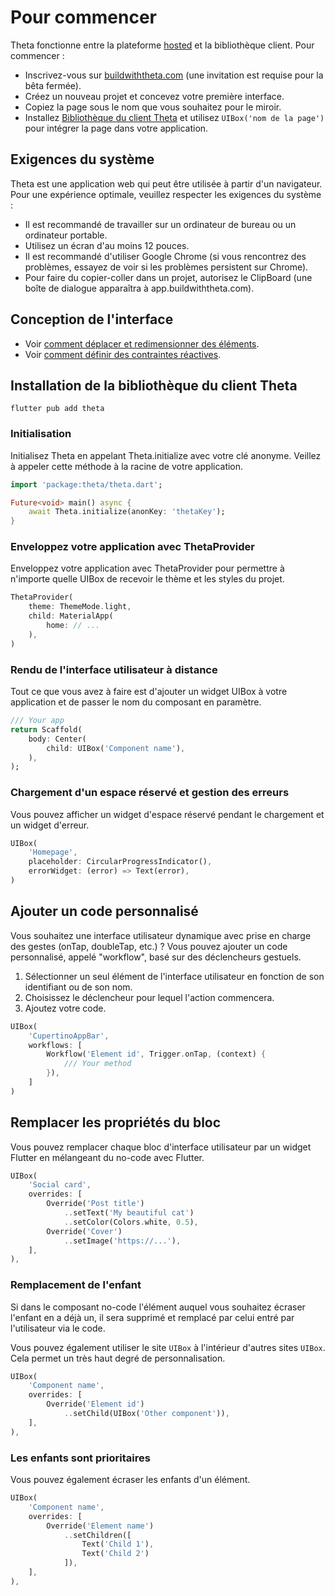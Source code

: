 # Pour commencer

Theta fonctionne entre la plateforme [hosted](https://buildwiththeta.com) et la bibliothèque client. Pour commencer :

- Inscrivez-vous sur [buildwiththeta.com](https://buildwiththeta.com) (une invitation est requise pour la bêta fermée).
- Créez un nouveau projet et concevez votre première interface.
- Copiez la page sous le nom que vous souhaitez pour le miroir.
- Installez [Bibliothèque du client Theta](https://pub.dev/packages/theta) et utilisez `UIBox('nom de la page')` pour intégrer la page dans votre application.

## Exigences du système

Theta est une application web qui peut être utilisée à partir d'un navigateur. Pour une expérience optimale, veuillez respecter les exigences du système :

- Il est recommandé de travailler sur un ordinateur de bureau ou un ordinateur portable.
- Utilisez un écran d'au moins 12 pouces.
- Il est recommandé d'utiliser Google Chrome (si vous rencontrez des problèmes, essayez de voir si les problèmes persistent sur Chrome).
- Pour faire du copier-coller dans un projet, autorisez le ClipBoard (une boîte de dialogue apparaîtra à app.buildwiththeta.com).

## Conception de l'interface

- Voir [comment déplacer et redimensionner des éléments](https://docs.page/buildwiththeta/buildwiththeta/en/studio/positioning_and_resizing).
- Voir [comment définir des contraintes réactives](https://docs.page/buildwiththeta/buildwiththeta/en/studio/constraints).

## Installation de la bibliothèque du client Theta

```
flutter pub add theta
```

### Initialisation

Initialisez Theta en appelant Theta.initialize avec votre clé anonyme. Veillez à appeler cette méthode à la racine de votre application.

```dart
import 'package:theta/theta.dart';

Future<void> main() async {
    await Theta.initialize(anonKey: 'thetaKey');
}
```

### Enveloppez votre application avec ThetaProvider

Enveloppez votre application avec ThetaProvider pour permettre à n'importe quelle UIBox de recevoir le thème et les styles du projet.

```dart
ThetaProvider(
    theme: ThemeMode.light,
    child: MaterialApp(
        home: // ...
    ),
)
```

### Rendu de l'interface utilisateur à distance

Tout ce que vous avez à faire est d'ajouter un widget UIBox à votre application et de passer le nom du composant en paramètre.

```dart
/// Your app
return Scaffold(
    body: Center(
        child: UIBox('Component name'),
    ),
);
```

### Chargement d'un espace réservé et gestion des erreurs

Vous pouvez afficher un widget d'espace réservé pendant le chargement et un widget d'erreur.

```dart
UIBox(
    'Homepage',
    placeholder: CircularProgressIndicator(),
    errorWidget: (error) => Text(error),
)
```

## Ajouter un code personnalisé

Vous souhaitez une interface utilisateur dynamique avec prise en charge des gestes (onTap, doubleTap, etc.) ? Vous pouvez ajouter un code personnalisé, appelé "workflow", basé sur des déclencheurs gestuels.

1. Sélectionner un seul élément de l'interface utilisateur en fonction de son identifiant ou de son nom.
2. Choisissez le déclencheur pour lequel l'action commencera.
3. Ajoutez votre code.

```dart
UIBox(
    'CupertinoAppBar',
    workflows: [
        Workflow('Element id', Trigger.onTap, (context) {
            /// Your method
        }),
    ]
)
```

## Remplacer les propriétés du bloc

Vous pouvez remplacer chaque bloc d'interface utilisateur par un widget Flutter en mélangeant du no-code avec Flutter.

```dart
UIBox(
    'Social card',
    overrides: [
        Override('Post title')
            ..setText('My beautiful cat')
            ..setColor(Colors.white, 0.5),
        Override('Cover')
            ..setImage('https://...'),
    ],
),
```

### Remplacement de l'enfant

Si dans le composant no-code l'élément auquel vous souhaitez écraser l'enfant en a déjà un,
il sera supprimé et remplacé par celui entré par l'utilisateur via le code.

Vous pouvez également utiliser le site `UIBox` à l'intérieur d'autres sites `UIBox`. Cela permet un très haut degré de personnalisation.

```dart
UIBox(
    'Component name',
    overrides: [
        Override('Element id')
            ..setChild(UIBox('Other component')),
    ],
),
```

### Les enfants sont prioritaires

Vous pouvez également écraser les enfants d'un élément.

```dart
UIBox(
    'Component name',
    overrides: [
        Override('Element name')
            ..setChildren([
                Text('Child 1'), 
                Text('Child 2')
            ]),
    ],
),
```
